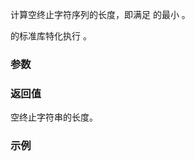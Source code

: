 {{cpp/regex/regex_traits/title|length}}
{{cpp/regex/regex_traits/navbar}}
{{ddcl|1=
static std::size_t length( const char_type* p );
}}

计算空终止字符序列的长度，即满足 {{c|1=p[i]==0}} 的最小 {{tt|i}}。

{{lc|std::regex_traits}} 的标准库特化执行 {{c|std::char_traits&lt;CharT&gt;::length(p);}}。

===参数===
{{par begin}}
{{par|p|指向空终止字符序列首元素的指针}}
{{par end}}

===返回值===
空终止字符串的长度。

===示例===
{{example
|code=
#include &lt;iostream&gt;
#include &lt;regex&gt;

int main()
{
    std::cout &lt;&lt; std::regex_traits&lt;char&gt;::length("Кошка") &lt;&lt; '\n'
              &lt;&lt; std::regex_traits&lt;wchar_t&gt;::length(L"Кошка") &lt;&lt; '\n';
}
|output=
10
5
}}

{{langlinks|de|en|es|fr|it|ja|pt|ru}}